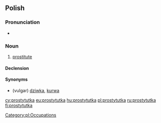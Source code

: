==Polish==

===Pronunciation===
* {{IPA|/prɔstɨˈtutka/|lang=pl}}

===Noun===
{{head|pl|noun|g=f}}

# [[prostitute]]

====Declension====
{{pl-decl-noun-ka|prostytut}}

====Synonyms====
* (vulgar) [[dziwka]], [[kurwa]]

[[Category:pl:Occupations]]

[[cy:prostytutka]]
[[eu:prostytutka]]
[[hu:prostytutka]]
[[pl:prostytutka]]
[[ru:prostytutka]]
[[fi:prostytutka]]
